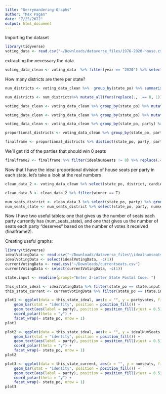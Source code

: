 ```yaml
---
title: "Gerrymandering-Graphs"
author: "Max Pagan"
date: "7/25/2022"
output: html_document
---
```


Importing the dataset

```r
library(tidyverse)
voting_data <- read.csv("~/Downloads/dataverse_files/1976-2020-house.csv")
```

extracting the necessary the data

```r
voting_data_clean <- voting_data  %>% filter(year == "2020") %>% select(state_po, district, candidate, party, candidatevotes) 
```

How many districts are there per state?

```r
num_districts <- voting_data_clean %>%  group_by(state_po) %>% summarise(district_total = max(district)) %>% arrange(district_total)

num_districts <- num_districts%>% mutate_all(funs(replace(., .== 0, 1)))

voting_data_clean <- voting_data_clean %>% group_by(state_po) %>% mutate(num_districts = max(district)) %>% mutate_all(funs(replace(., .== 0, 1))) %>% ungroup()
```

```r
voting_data_clean <- voting_data_clean %>% group_by(state_po) %>% mutate(totalvotes = sum(candidatevotes)) %>% ungroup()

voting_data_clean <- voting_data_clean %>% group_by(state_po, party) %>% mutate(partyvotes = sum(candidatevotes)) %>% mutate(proportion = partyvotes / totalvotes) %>% mutate(idealNumSeats = round((proportion * num_districts), digits = 0))

proportional_districts <- voting_data_clean %>% group_by(state_po, party) %>% select(state_po, party, partyvotes, idealNumSeats)

finalframe <- proportional_districts %>% distinct(state_po, party, partyvotes, idealNumSeats)

```

We'll get rid of the parties that should win 0 seats

```r
finalframe2 <- finalframe %>% filter(idealNumSeats != 0) %>% replace(.=="", "NO PARTY LISTED")
```

Now that I have the ideal proportional division of house seats per party in each state, let's take a look at the real numbers

```r
clean_data_2 <- voting_data_clean %>% select(state_po, district, candidate, party, candidatevotes) %>% group_by(state_po, district) %>% mutate(winner=ifelse(candidatevotes==max(candidatevotes, na.rm=TRUE),T,F))

clean_data_3 <- clean_data_2 %>% filter(winner == T)

num_seats_district <- clean_data_3 %>% select(state_po, party) %>% group_by(state_po, party) %>% mutate(numseats=n())
num_seats_state <- num_seats_district %>% select(state_po, party, numseats) %>% distinct(state_po, party, numseats)
```

Now I have two useful tables: one that gives us the number of seats each party currently has (num_seats_state), and one that gives us the number of seats each party "deserves" based on the number of votes it received (finalframe2).

Creating useful graphs:

```r
library(tidyverse)
idealVotingData <- read.csv("~/Downloads/dataverse_files\\idealnumseats.csv")
idealVotingData <- select(idealVotingData, -c(1))
currentVotingData <- read.csv("~/Downloads/currentseats.csv")
currentVotingData <- select(currentVotingData, -c(1))
```
```r
state.input <- readline(prompt="Enter 2-Letter State Postal Code: ")

this_state_ideal <- idealVotingData %>% filter(state_po == state.input)
this_state_current <- currentVotingData %>% filter(state_po == state.input)

plot1 <- ggplot(data = this_state_ideal, aes(x = "", y = partyvotes, fill = party)) + 
    geom_bar(stat = "identity", position = position_fill()) +
    geom_text(aes(label = party), position = position_fill(vjust = 0.5)) +
    coord_polar(theta = "y") +
    facet_wrap(~ state_po, nrow = 1) 
plot1

plot2 <- ggplot(data = this_state_ideal, aes(x = "", y = idealNumSeats, fill = party)) + 
    geom_bar(stat = "identity", position = position_fill()) +
    geom_text(aes(label = party), position = position_fill(vjust = 0.5)) +
    coord_polar(theta = "y") +
    facet_wrap(~ state_po, nrow = 1) 
plot2

plot3 <- ggplot(data = this_state_current, aes(x = "", y = numseats, fill = party)) + 
    geom_bar(stat = "identity", position = position_fill()) +
    geom_text(aes(label = party), position = position_fill(vjust = 0.5)) +
    coord_polar(theta = "y") +
    facet_wrap(~ state_po, nrow = 1) 
plot3
```